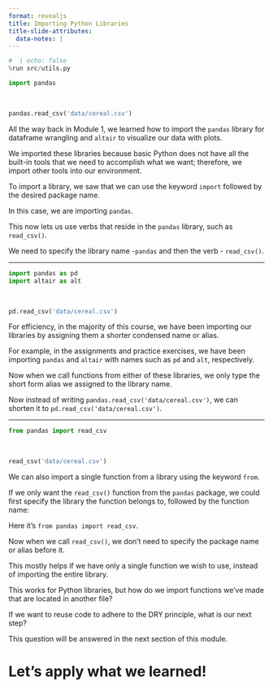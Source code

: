 ```yaml
---
format: revealjs
title: Importing Python Libraries
title-slide-attributes:
  data-notes: |
---
```


```python
#  | echo: false
%run src/utils.py
```


```python
import pandas
```

<br>

```python
pandas.read_csv('data/cereal.csv')
```


:::{.notes} 
All the way back in Module 1, we learned how to import the `pandas` library for dataframe wrangling and `altair` to visualize our data with plots. 

We imported these libraries because basic Python does not have all the built-in tools that we need to accomplish what we want; therefore, we import other tools into our environment. 

To import a library, we saw that we can use the keyword `import` followed by the desired package name.

In this case, we are importing `pandas`.

This now lets us use verbs that reside in the `pandas` library, such as `read_csv()`.

We need to specify the library name -`pandas` and then the verb - `read_csv()`.
:::

---

```python
import pandas as pd 
import altair as alt
```

<br>

```python
pd.read_csv('data/cereal.csv')
```


:::{.notes} 
For efficiency, in the majority of this course, we have been importing our libraries by assigning them a shorter condensed name or alias.

For example, in the assignments and practice exercises, we have been importing `pandas` and `altair` with names such as `pd` and `alt`, respectively. 

Now when we call functions from either of these libraries, we only type the short form alias we assigned to the library name.

Now instead of writing `pandas.read_csv('data/cereal.csv')`, we can shorten it to `pd.read_csv('data/cereal.csv')`.
:::

---


```python
from pandas import read_csv
```

<br>

```python
read_csv('data/cereal.csv')
```


:::{.notes} 
We can also import a single function from a library using the keyword `from`.

If we only want the `read_csv()` function from the `pandas` package, we could first specify the library the function belongs to, followed by the function name: 

Here it's `from pandas import read_csv`. 

Now when we call `read_csv()`, we don't need to specify the package name or alias before it. 

This mostly helps if we have only a single function we wish to use, instead of importing the entire library.  

This works for Python libraries, but how do we import functions we've made that are located in another file? 

If we want to reuse code to adhere to the DRY principle, what is our next step? 

This question will be answered in the next section of this module. 
:::



# Let’s apply what we learned!
